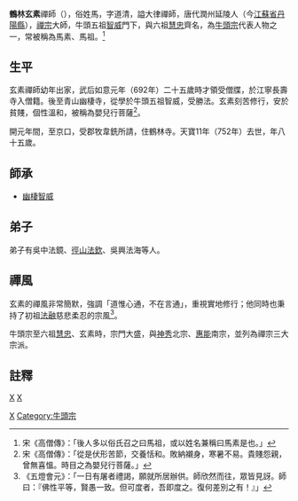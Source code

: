 {{about|常被稱為馬素、馬祖的漢傳佛教禪宗牛頭宗代表人物鶴林玄素禪師|洪州道一，又稱「馬道一」，後世稱其「馬祖道一」，是一位唐朝佛教禪宗法師|馬祖道一}}

'''鶴林玄素'''禪師（{{bd|668年||752年|}}），俗姓馬，字道清，謚大律禪師，唐代潤州延陵人（今[[江蘇省|江蘇省]][[丹陽縣|丹陽縣]]），[[禪宗|禪宗]]大師，牛頭五祖[[牛頭智威|智威]]門下，與六祖[[牛頭慧忠|慧忠]]齊名，為[[牛頭宗|牛頭宗]]代表人物之一，常被稱為馬素、馬祖。<ref>宋《高僧傳》：「後人多以俗氏召之曰馬祖，或以姓名兼稱曰馬素是也。」</ref>

==生平==
玄素禪師幼年出家，武后如意元年（692年）二十五歲時才領受僧牒，於江寧長壽寺入僧籍。後至青山幽棲寺，從學於牛頭五祖智威，受勝法。玄素刻苦修行，安於貧賤，個性溫和，被稱為嬰兒行菩薩<ref>宋《高僧傳》：「從是伏形苦節，交養恬和。敗納襯身，寒暑不易。貴賤怨親，曾無喜慍。時目之為嬰兒行菩薩。」</ref>。

開元年間，至京口，受郡牧韋銑所請，住鶴林寺。天寶11年（752年）去世，年八十五歲。
==師承==
*[[幽棲智威|幽棲智威]]

==弟子==
弟子有吳中法鏡、[[徑山法欽|徑山法欽]]、吳興法海等人。

==禪風==
玄素的禪風非常簡默，強調「道惟心通，不在言通」，重視實地修行；他同時也秉持了初祖[[牛頭法融|法融]]慈悲柔忍的宗風<ref>《五燈會元》：「一日有屠者禮謁，願就所居辦供。師欣然而往，眾皆見訝。師曰：『佛性平等，賢愚一致。但可度者，吾即度之。復何差別之有！』」</ref>。

牛頭宗至六祖[[牛頭慧忠|慧忠]]、玄素時，宗門大盛，與[[神秀|神秀]]北宗、[[惠能|惠能]]南宗，並列為禪宗三大宗派。

==註釋==
<div class="references-small">
<references />
</div>

[[category:唐朝人|X]]
[[category:禅僧|X]]
[[Category:唐朝僧人|X]]
[[Category:牛頭宗|Category:牛頭宗]]